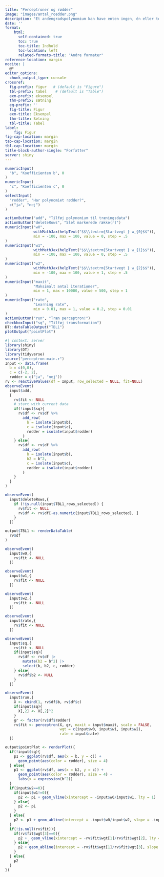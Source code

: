 ```yaml
---
title: "Perceptroner og rødder"
image: "images/antal_roedder.png"
description: "Et andengradspolynomium kan have enten ingen, én eller to rødder -- og måske kan du ligefrem huske en metode til at bestemme antallet af rødder. Men kan man mon træne en perception, så den kan bestemme antallet af rødder i et andengradspolynomium? Det vil vi undersøge i dette forløb."
date: ''
format:
    html: 
      self-contained: true
      toc: true
      toc-title: Indhold
      toc-location: left
      related-formats-title: "Andre formater"
reference-location: margin
nocite: | 
  @*
editor_options: 
  chunk_output_type: console
crossref:
  fig-prefix: figur   # (default is "Figure")
  tbl-prefix: tabel    # (default is "Table")
  exm-prefix: eksempel
  thm-prefix: sætning
  eq-prefix: ''
  fig-title: Figur
  exm-title: Eksempel
  thm-title: Sætning
  tbl-title: Tabel
label:
    fig: Figur
fig-cap-location: margin
tab-cap-location: margin
tbl-cap-location: margin
title-block-author-single: "Forfatter"
server: shiny
---
```

```r
numericInput(
  "b", "Koefficienten b", 0
)
numericInput(
  "c", "Koefficienten c", 0
)
selectInput(
  "rodder", "Har polynomiet rødder?",
  c("ja", "nej")
)
```

```r
actionButton("add", "Tilføj polynomium til træningsdata")
actionButton("deleteRows", "Slet markerede række(r)")
numericInput("w0",
             withMathJax(helpText("$$\\textrm{Startvægt } w_{0}$$")),
             min = -100, max = 100, value = 0, step = .5
)
numericInput("w1",
             withMathJax(helpText("$$\\textrm{Startvægt } w_{1}$$")),
             min = -100, max = 100, value = 0, step = .5
)
numericInput("w2",
             withMathJax(helpText("$$\\textrm{Startvægt } w_{2}$$")),
             min = -100, max = 100, value = 1, step = .5
)
numericInput("maxit",
             "Maksimalt antal iterationer",
             min = 1, max = 10000, value = 500, step = 1
)
numericInput("rate",
             "Learning rate",
             min = 0.01, max = 1, value = 0.2, step = 0.01
)
actionButton("run", "Træn perceptron!")
checkboxInput("sq", "Tilføj transformation")
DT::dataTableOutput("TBL1")
plotOutput("pointPlot")
```

```r
#| context: server
library(shiny)
library(DT)
library(tidyverse)
source("perceptron-main.r")
Input <- data.frame(
  b = c(0,0),
  c = c(-2, 2),
  rødder = c("ja", "nej"))
rv <- reactiveValues(df = Input, row_selected = NULL, fit=NULL) 
observeEvent(
  input$add,
  {
    rv$fit <- NULL
    # start with current data
    if(!input$sq){
      rv$df <- rv$df %>%
        add_row(
          b = isolate(input$b),
          c = isolate(input$c),
          rødder = isolate(input$rodder)
        )
    } else{
      rv$df <- rv$df %>%
        add_row(
          b = isolate(input$b),
          b2 = b^2,
          c = isolate(input$c),
          rødder = isolate(input$rodder)
        )
    }
  }
)

observeEvent(
  input$deleteRows,{
    if (!is.null(input$TBL1_rows_selected)) {
      rv$fit <- NULL
      rv$df <- rv$df[-as.numeric(input$TBL1_rows_selected), ]
    }
  })

output$TBL1 <- renderDataTable(
  rv$df
)

observeEvent(
  input$w0,{
    rv$fit <- NULL
  })

observeEvent(
  input$w1,{
    rv$fit <- NULL
  })

observeEvent(
  input$w2,{
    rv$fit <- NULL
  })

observeEvent(
  input$rate,{
    rv$fit <- NULL
  })

observeEvent(
  input$sq,{
    rv$fit <- NULL
    if(input$sq){
      rv$df <- rv$df |> 
        mutate(b2 = b^2) |> 
        select(b, b2, c, rødder)
    } else{
      rv$df$b2 <- NULL
    }
  })

observeEvent(
  input$run,{
    X <- cbind(1, rv$df$b, rv$df$c)
    if(input$sq){
      X[,2] <- X[,2]^2
    }
    gr <- factor(rv$df$rødder)
    rv$fit <- perceptron(X, gr, maxit = input$maxit, scale = FALSE, 
                         wgt = c(input$w0, input$w1, input$w2), 
                         rate = input$rate)
  })

output$pointPlot <- renderPlot({
  if(!input$sq){
    p1 <- ggplot(rv$df, aes(x = b, y = c)) + 
      geom_point(aes(color = rødder), size = 4)
  } else{
    p1 <- ggplot(rv$df, aes(x = b2, y = c)) + 
      geom_point(aes(color = rødder), size = 4) +
      labs(x = expression(b^2))
  }
  if(input$w2==0){
    if(input$w1!=0){
      p2 <- p1 + geom_vline(xintercept = -input$w0/input$w1, lty = 1)
    } else{
      p2 <- p1
    }
  } else{
    p2 <- p1 + geom_abline(intercept = -input$w0/input$w2, slope = -input$w1/input$w2, lty = 1)
  }
  if(!is.null(rv$fit)){
    if(rv$fit$wgt[3]==0){
      p2 +  geom_vline(xintercept = -rv$fit$wgt[1]/rv$fit$wgt[2], lty = 2, lwd = 2)
    } else{
      p2 + geom_abline(intercept = -rv$fit$wgt[1]/rv$fit$wgt[3], slope = -rv$fit$wgt[2]/rv$fit$wgt[3], lty = 2, lwd = 2)
    }
  } else{
    p2
  }
})
```

